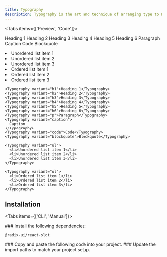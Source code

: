 ```yaml
---
title: Typography
description: Typography is the art and technique of arranging type to make written language legible, readable, and appealing when displayed.
---
```



<Tabs items={['Preview', 'Code']}>

<Tab value='Preview' className="not-prose">

<Typography variant="h1">Heading 1</Typography>
<Typography variant="h2">Heading 2</Typography>
<Typography variant="h3">Heading 3</Typography>
<Typography variant="h4">Heading 4</Typography>
<Typography variant="h5">Heading 5</Typography>
<Typography variant="h6">Heading 6</Typography>
<Typography variant="p">Paragraph</Typography>
<Typography variant="caption" as="span">
  Caption
</Typography>
<Typography variant="code">Code</Typography>
<Typography variant="blockquote">Blockquote</Typography>

<Typography variant="ul">
  <li>Unordered list item 1</li>
  <li>Unordered list item 2</li>
  <li>Unordered list item 3</li>
</Typography>

<Typography variant="ol">
  <li>Ordered list item 1</li>
  <li>Ordered list item 2</li>
  <li>Ordered list item 3</li>
</Typography>

</Tab>

<Tab value='Code'>

```tsx
<Typography variant="h1">Heading 1</Typography>
<Typography variant="h2">Heading 2</Typography>
<Typography variant="h3">Heading 3</Typography>
<Typography variant="h4">Heading 4</Typography>
<Typography variant="h5">Heading 5</Typography>
<Typography variant="h6">Heading 6</Typography>
<Typography variant="p">Paragraph</Typography>
<Typography variant="caption">
  Caption
</Typography>
<Typography variant="code">Code</Typography>
<Typography variant="blockquote">Blockquote</Typography>

<Typography variant="ul">
  <li>Unordered list item 1</li>
  <li>Unordered list item 2</li>
  <li>Unordered list item 3</li>
</Typography>

<Typography variant="ol">
  <li>Ordered list item 1</li>
  <li>Ordered list item 2</li>
  <li>Ordered list item 3</li>
</Typography>
```

</Tab>

</Tabs>

## Installation

<Tabs items={['CLI', 'Manual']}>

<Tab value='CLI'>

<Install name="typography" />

</Tab>

<Tab value='Manual'>

<Steps>

<Step>
### Install the following dependencies:

```package-install
@radix-ui/react-slot
```

</Step>

<Step>
### Copy and paste the following code into your project.

<ComponentSource name="ui/typography.tsx" />

</Step>

<Step>
### Update the import paths to match your project setup.

</Step>

</Steps>

</Tab>

</Tabs>
